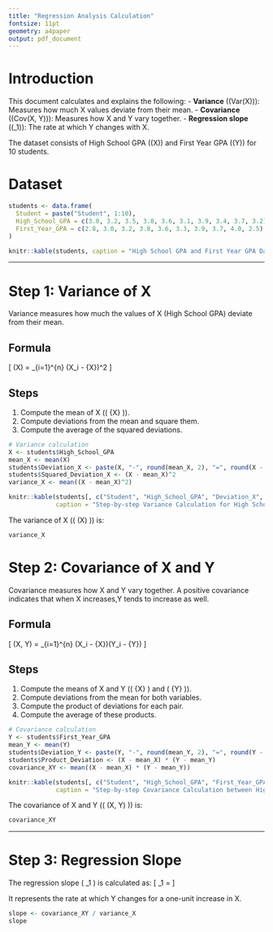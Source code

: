 ```yaml
---
title: "Regression Analysis Calculation"
fontsize: 11pt
geometry: a4paper
output: pdf_document
---
```


# Introduction

This document calculates and explains the following:
- **Variance** (\(Var(X)\)): Measures how much X values deviate from their mean.
- **Covariance** (\(Cov(X, Y)\)): Measures how X and Y vary together.
- **Regression slope** (\(\beta_1\)): The rate at which Y changes with X.

The dataset consists of High School GPA (\(X\)) and First Year GPA (\(Y\)) for 10 students.

# Dataset

```r
students <- data.frame(
  Student = paste("Student", 1:10),
  High_School_GPA = c(3.0, 3.2, 3.5, 3.8, 3.6, 3.1, 3.9, 3.4, 3.7, 3.2),
  First_Year_GPA = c(2.8, 3.0, 3.2, 3.8, 3.6, 3.3, 3.9, 3.7, 4.0, 2.5)
)

knitr::kable(students, caption = "High School GPA and First Year GPA Dataset")
```

---

# Step 1: Variance of X

Variance measures how much the values of X (High School GPA) deviate from their mean.

## Formula
\[
\text{Var}(X) = \frac{1}{n} \sum_{i=1}^{n} (X_i - \bar{X})^2
\]

## Steps
1. Compute the mean of X (\( \bar{X} \)).
2. Compute deviations from the mean and square them.
3. Compute the average of the squared deviations.

```r
# Variance calculation
X <- students$High_School_GPA
mean_X <- mean(X)
students$Deviation_X <- paste(X, "-", round(mean_X, 2), "=", round(X - mean_X, 2))
students$Squared_Deviation_X <- (X - mean_X)^2
variance_X <- mean((X - mean_X)^2)

knitr::kable(students[, c("Student", "High_School_GPA", "Deviation_X", "Squared_Deviation_X")],
             caption = "Step-by-step Variance Calculation for High School GPA")
```

The variance of X (\( \text{Var}(X) \)) is:

```r
variance_X
```

# Step 2: Covariance of X and Y

Covariance measures how X and Y vary together. A positive covariance indicates that when X increases,Y tends to increase as well.

## Formula
\[
\text{Cov}(X, Y) = \frac{1}{n} \sum_{i=1}^{n} (X_i - \bar{X})(Y_i - \bar{Y})
\]

## Steps
1. Compute the means of X and Y (\( \bar{X} \) and \( \bar{Y} \)).
2. Compute deviations from the mean for both variables.
3. Compute the product of deviations for each pair.
4. Compute the average of these products.

```r
# Covariance calculation
Y <- students$First_Year_GPA
mean_Y <- mean(Y)
students$Deviation_Y <- paste(Y, "-", round(mean_Y, 2), "=", round(Y - mean_Y, 2))
students$Product_Deviation <- (X - mean_X) * (Y - mean_Y)
covariance_XY <- mean((X - mean_X) * (Y - mean_Y))

knitr::kable(students[, c("Student", "High_School_GPA", "First_Year_GPA", "Deviation_X", "Deviation_Y", "Product_Deviation")],
             caption = "Step-by-step Covariance Calculation between High School GPA and First Year GPA")
```

The covariance of X and Y (\( \text{Cov}(X, Y) \)) is:

```r
covariance_XY
```

---

# Step 3: Regression Slope

The regression slope \( \beta_1 \) is calculated as:
\[
\beta_1 = \frac{\text{Cov}(X, Y)}{\text{Var}(X)}
\]

It represents the rate at which Y changes for a one-unit increase in X.

```r
slope <- covariance_XY / variance_X
slope
```
